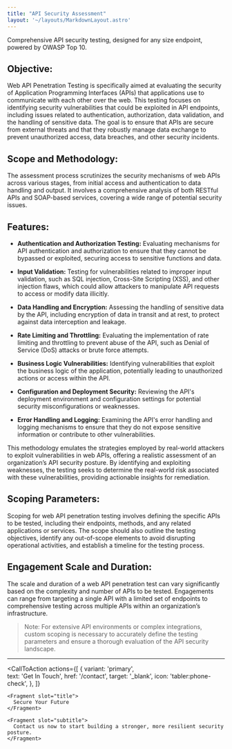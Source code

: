 ```yaml
---
title: "API Security Assessment"
layout: '~/layouts/MarkdownLayout.astro'
---
```


Comprehensive API security testing, designed for any size endpoint, powered by OWASP Top 10. 


## Objective:
Web API Penetration Testing is specifically aimed at evaluating the security of Application Programming Interfaces (APIs) that applications use to communicate with each other over the web. This testing focuses on identifying security vulnerabilities that could be exploited in API endpoints, including issues related to authentication, authorization, data validation, and the handling of sensitive data. The goal is to ensure that APIs are secure from external threats and that they robustly manage data exchange to prevent unauthorized access, data breaches, and other security incidents.

## Scope and Methodology:
The assessment process scrutinizes the security mechanisms of web APIs across various stages, from initial access and authentication to data handling and output. It involves a comprehensive analysis of both RESTful APIs and SOAP-based services, covering a wide range of potential security issues.

## Features:

- **Authentication and Authorization Testing:** Evaluating mechanisms for API authentication and authorization to ensure that they cannot be bypassed or exploited, securing access to sensitive functions and data.

- **Input Validation:** Testing for vulnerabilities related to improper input validation, such as SQL injection, Cross-Site Scripting (XSS), and other injection flaws, which could allow attackers to manipulate API requests to access or modify data illicitly.

- **Data Handling and Encryption:** Assessing the handling of sensitive data by the API, including encryption of data in transit and at rest, to protect against data interception and leakage.

- **Rate Limiting and Throttling:** Evaluating the implementation of rate limiting and throttling to prevent abuse of the API, such as Denial of Service (DoS) attacks or brute force attempts.

- **Business Logic Vulnerabilities:** Identifying vulnerabilities that exploit the business logic of the application, potentially leading to unauthorized actions or access within the API.

- **Configuration and Deployment Security:** Reviewing the API's deployment environment and configuration settings for potential security misconfigurations or weaknesses.

- **Error Handling and Logging:** Examining the API's error handling and logging mechanisms to ensure that they do not expose sensitive information or contribute to other vulnerabilities.

This methodology emulates the strategies employed by real-world attackers to exploit vulnerabilities in web APIs, offering a realistic assessment of an organization’s API security posture. By identifying and exploiting weaknesses, the testing seeks to determine the real-world risk associated with these vulnerabilities, providing actionable insights for remediation.

## Scoping Parameters:
Scoping for web API penetration testing involves defining the specific APIs to be tested, including their endpoints, methods, and any related applications or services. The scope should also outline the testing objectives, identify any out-of-scope elements to avoid disrupting operational activities, and establish a timeline for the testing process.

## Engagement Scale and Duration:
The scale and duration of a web API penetration test can vary significantly based on the complexity and number of APIs to be tested. Engagements can range from targeting a single API with a limited set of endpoints to comprehensive testing across multiple APIs within an organization’s infrastructure.

> Note: For extensive API environments or complex integrations, custom scoping is necessary to accurately define the testing parameters and ensure a thorough evaluation of the API security landscape.

---

  
  <CallToAction
    actions={[
      {
        variant: 'primary',  
        text: 'Get In Touch',
        href: '/contact',
        target: '_blank',
        icon: 'tabler:phone-check',
      },
    ]}  
  >
    <Fragment slot="title">
      Secure Your Future
    </Fragment>
    
    <Fragment slot="subtitle">
      Contact us now to start building a stronger, more resilient security posture.
    </Fragment>  
  </CallToAction>
